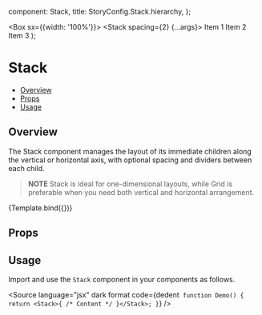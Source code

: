 
  component: Stack,
  title: StoryConfig.Stack.hierarchy,
};

<Meta title={meta.title} component={meta.component} />

  <Box sx={{width: '100%'}}>
    <Stack spacing={2} {...args}>
      <Paper>Item 1</Paper>
      <Paper>Item 2</Paper>
      <Paper>Item 3</Paper>
    </Stack>
  </Box>
);

# Stack

- [Overview](#overview)
- [Props](#props)
- [Usage](#usage)

## Overview

The Stack component manages the layout of its immediate children along the vertical or horizontal axis, with optional
spacing and dividers between each child.

> **NOTE** Stack is ideal for one-dimensional layouts, while Grid is preferable when you need both vertical and
> horizontal arrangement.

<Canvas>
  <Story name="Overview" args={{}}>
    {Template.bind({})}
  </Story>
</Canvas>

## Props

<ArgsTable story="Overview" />

## Usage

Import and use the `Stack` component in your components as follows.

<Source
  language="jsx"
  dark
  format
  code={dedent`
function Demo() {
  return <Stack>{ /* Content */ }</Stack>;
}`}
/>
